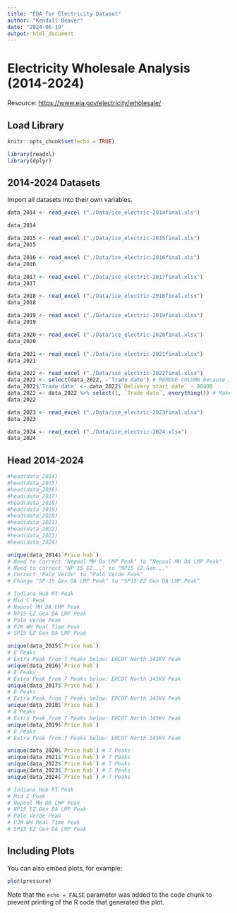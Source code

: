 ```yaml
---
title: "EDA for Electricity Dataset"
author: "Kendall Beaver"
date: "2024-06-19"
output: html_document
---
```


# Electricity Wholesale Analysis (2014-2024)

Resource: <https://www.eia.gov/electricity/wholesale/>

## Load Library

```r
knitr::opts_chunk$set(echo = TRUE)

library(readxl)
library(dplyr)
```

## 2014-2024 Datasets

Import all datasets into their own variables.

```r

data_2014 <- read_excel ("./Data/ice_electric-2014final.xls")

data_2014

data_2015 <- read_excel ("./Data/ice_electric-2015final.xls")
data_2015

data_2016 <- read_excel ("./Data/ice_electric-2016final.xls")
data_2016

data_2017 <- read_excel ("./Data/ice_electric-2017final.xlsx")
data_2017

data_2018 <- read_excel ("./Data/ice_electric-2018final.xlsx")
data_2018

data_2019 <- read_excel ("./Data/ice_electric-2019final.xlsx")
data_2019

data_2020 <- read_excel ("./Data/ice_electric-2020final.xlsx")
data_2020

data_2021 <- read_excel ("./Data/ice_electric-2021final.xlsx")
data_2021

data_2022 <- read_excel ("./Data/ice_electric-2022final.xlsx")
data_2022 <- select(data_2022, -'Trade date') # REMOVE COLUMN because it's bad
data_2022$'Trade date' <- data_2022$`Delivery start date` - 86400
data_2022 <- data_2022 %>% select(1, `Trade date`, everything()) # Make 'Trade date' the 2nd column like all the other datasets
data_2022

data_2023 <- read_excel ("./Data/ice_electric-2023final.xlsx")
data_2023

data_2024 <- read_excel ("./Data/ice_electric-2024.xlsx")
data_2024
```

## Head 2014-2024

```r

#head(data_2014)
#head(data_2015)
#head(data_2016)
#head(data_2017)
#head(data_2018)
#head(data_2019)
#head(data_2020)
#head(data_2021)
#head(data_2022)
#head(data_2023)
#head(data_2024)

unique(data_2014$`Price hub`) 
# Need to correct "Nepool MH Da LMP Peak" to "Nepool MH DA LMP Peak"
# Need to correct "NP 15 EZ..." to "NP15 EZ Gen..."
# Correct "Palo Verde" to "Palo Verde Peak"
# Change "SP-15 Gen DA LMP Peak" to "SP15 EZ Gen DA LMP Peak"

# Indiana Hub RT Peak
# Mid C Peak
# Nepool MH DA LMP Peak
# NP15 EZ Gen DA LMP Peak
# Palo Verde Peak
# PJM WH Real Time Peak
# SP15 EZ Gen DA LMP Peak

unique(data_2015$`Price hub`) 
# 8 Peaks
# Extra Peak from 7 Peaks below: ERCOT North 345KV Peak
unique(data_2016$`Price hub`)
# 8 Peaks
# Extra Peak from 7 Peaks below: ERCOT North 345KV Peak
unique(data_2017$`Price hub`)
# 8 Peaks
# Extra Peak from 7 Peaks below: ERCOT North 345KV Peak
unique(data_2018$`Price hub`)
# 8 Peaks
# Extra Peak from 7 Peaks below: ERCOT North 345KV Peak
unique(data_2019$`Price hub`)
# 8 Peaks
# Extra Peak from 7 Peaks below: ERCOT North 345KV Peak

unique(data_2020$`Price hub`) # 7 Peaks
unique(data_2021$`Price hub`) # 7 Peaks
unique(data_2022$`Price hub`) # 7 Peaks
unique(data_2023$`Price hub`) # 7 Peaks
unique(data_2024$`Price hub`) # 7 Peaks

# Indiana Hub RT Peak
# Mid C Peak
# Nepool MH DA LMP Peak
# NP15 EZ Gen DA LMP Peak
# Palo Verde Peak
# PJM WH Real Time Peak
# SP15 EZ Gen DA LMP Peak
```

## Including Plots

You can also embed plots, for example:

```r
plot(pressure)
```

Note that the `echo = FALSE` parameter was added to the code chunk to prevent printing of the R code that generated the plot.
